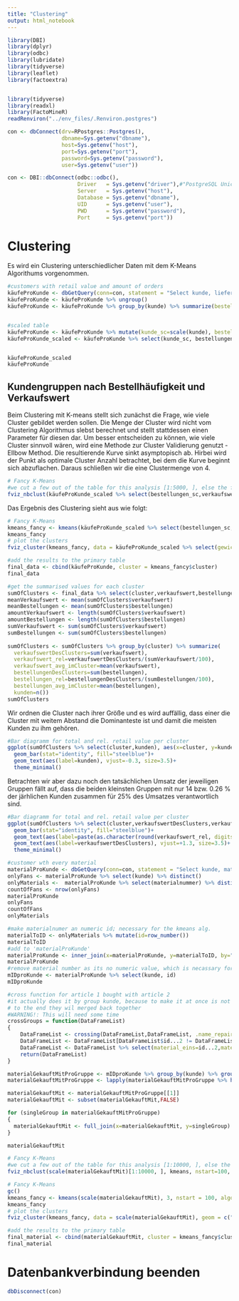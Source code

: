 ```yaml
---
title: "Clustering"
output: html_notebook
---
```


```r
library(DBI)
library(dplyr)
library(odbc)
library(lubridate)
library(tidyverse)
library(leaflet)
library(factoextra)


library(tidyverse)
library(readxl)
library(FactoMineR)
readRenviron("../env_files/.Renviron.postgres")
```

```r
con <- dbConnect(drv=RPostgres::Postgres(),
                 dbname=Sys.getenv("dbname"),
                 host=Sys.getenv("host"),
                 port=Sys.getenv("port"),
                 password=Sys.getenv("password"),
                 user=Sys.getenv("user"))
```

```r
con <- DBI::dbConnect(odbc::odbc(),
                      Driver   = Sys.getenv("driver"),#"PostgreSQL Unicode",
                      Server   = Sys.getenv("host"),
                      Database = Sys.getenv("dbname"),
                      UID      = Sys.getenv("user"),
                      PWD      = Sys.getenv("password"),
                      Port     = Sys.getenv("port"))
```

# Clustering
Es wird ein Clustering unterschiedlicher Daten mit dem K-Means Algorithums vorgenommen.

```r
#customers with retail value and amount of orders
käufeProKunde <- dbGetQuery(conn=con, statement = "Select kunde, lieferschein, sum(vk_preis_num) as verkaufswert From verkaeufe Where DATE_PART('week',datum) !=1 OR DATE_PART('week',datum) !=53 Group By kunde,lieferschein")
käufeProKunde <- käufeProKunde %>% ungroup()
käufeProKunde <- käufeProKunde %>% group_by(kunde) %>% summarize(bestellungen=n(), verkaufswert=sum(verkaufswert)) %>% arrange(desc(verkaufswert))


#scaled table
käufeProKunde <- käufeProKunde %>% mutate(kunde_sc=scale(kunde), bestellungen_sc=scale(bestellungen), verkaufswert_sc=scale(verkaufswert))
käufeProKunde_scaled <- käufeProKunde %>% select(kunde_sc, bestellungen_sc, verkaufswert_sc)


käufeProKunde_scaled
käufeProKunde
```

## Kundengruppen nach Bestellhäufigkeit und Verkaufswert

Beim Clustering mit K-means stellt sich zunächst die Frage, wie viele Cluster gebildet werden sollen. Die Menge der Cluster wird nicht vom Clustering Algorithmus slebst berechnet und stellt stattdessen einen Parameter für diesen dar. Um besser entscheiden zu können, wie viele Cluster sinnvoll wären, wird eine Methode zur Cluster Validierung genutzt - Ellbow Method.
Die resultierende Kurve sinkt asymptopisch ab. Hirbei wird der Punkt als optimale Cluster Anzahl betrachtet, bei dem die Kurve beginnt sich abzuflachen.
Daraus schließen wir die eine Clustermenge von 4.

```r
# Fancy K-Means
#we cut a few out of the table for this analysis [1:5000, ], else the function wont operate cause to a to big memory usage
fviz_nbclust(käufeProKunde_scaled %>% select(bestellungen_sc,verkaufswert_sc), kmeans, nstart=100, method = "wss")
```

Das Ergebnis des Clustering sieht aus wie folgt:

```r
# Fancy K-Means
kmeans_fancy <- kmeans(käufeProKunde_scaled %>% select(bestellungen_sc,verkaufswert_sc), 4, nstart = 100)
kmeans_fancy
# plot the clusters
fviz_cluster(kmeans_fancy, data = käufeProKunde_scaled %>% select(gewichtung_bestellungen=bestellungen_sc,gewichtung_verkaufswert=verkaufswert_sc), geom = c("point"),ellipse.type = "convex")
```


```r
#add the results to the primary table
final_data <- cbind(käufeProKunde, cluster = kmeans_fancy$cluster)
final_data
```


```r
#get the summarised values for each cluster
sumOfClusters <- final_data %>% select(cluster,verkaufswert,bestellungen)
meanVerkaufswert <- mean(sumOfClusters$verkaufswert)
meanBestellungen <- mean(sumOfClusters$bestellungen)
amountVerkaufswert <- length(sumOfClusters$verkaufswert)
amountBestellungen <- length(sumOfClusters$bestellungen)
sumVerkaufswert <- sum(sumOfClusters$verkaufswert)
sumBestellungen <- sum(sumOfClusters$bestellungen)
  
sumOfClusters <- sumOfClusters %>% group_by(cluster) %>% summarize(
  verkaufswertDesClusters=sum(verkaufswert),
  verkaufswert_rel=verkaufswertDesClusters/(sumVerkaufswert/100),
  verkaufswert_avg_imCluster=mean(verkaufswert),
  bestellungenDesClusters=sum(bestellungen),
  bestellungen_rel=bestellungenDesClusters/(sumBestellungen/100),
  bestellungen_avg_imCluster=mean(bestellungen),
  kunden=n())
sumOfClusters
```

Wir ordnen die Cluster nach ihrer Größe und es wird auffällig, dass einer die Cluster mit weitem Abstand die Dominanteste ist und damit die meisten Kunden zu ihm gehören.

```r
#Bar diagramm for total and rel. retail value per cluster
ggplot(sumOfClusters %>% select(cluster,kunden), aes(x=cluster, y=kunden)) +
  geom_bar(stat="identity", fill="steelblue")+
  geom_text(aes(label=kunden), vjust=-0.3, size=3.5)+
  theme_minimal()
```

Betrachten wir aber dazu noch den tatsächlichen Umsatz der jeweiligen Gruppen fällt auf, dass die beiden kleinsten Gruppen mit nur 14 bzw. 0.26 % der järhlichen Kunden zusammen für 25% des Umsatzes verantwortlich sind.

```r
#Bar diagramm for total and rel. retail value per cluster
ggplot(sumOfClusters %>% select(cluster,verkaufswertDesClusters,verkaufswert_rel), aes(x=cluster, y=verkaufswertDesClusters)) +
  geom_bar(stat="identity", fill="steelblue")+
  geom_text(aes(label=paste(as.character(round(verkaufswert_rel, digits = 2)),"%")), vjust=+3, size=3.5)+
  geom_text(aes(label=verkaufswertDesClusters), vjust=+1.3, size=3.5)+
  theme_minimal()
```











```r
#customer wth every material
materialProKunde <- dbGetQuery(conn=con, statement = "Select kunde, materialnummer From verkaeufe Order By kunde")
onlyFans <- materialProKunde %>% select(kunde) %>% distinct()
onlyMaterials <-  materialProKunde %>% select(materialnummer) %>% distinct()
countOfFans <- nrow(onlyFans)
materialProKunde
onlyFans
countOfFans
onlyMaterials
```

```r
#make materialnumer an numeric id; necessary for the kmeans alg.
materialToID <- onlyMaterials %>% mutate(id=row_number())
materialToID
#add to 'materialProKunde'
materialProKunde <- inner_join(x=materialProKunde, y=materialToID, by="materialnummer")
materialProKunde
#remove material number as its no numeric value, which is necassary for kmeans
mIDproKunde <- materialProKunde %>% select(kunde, id)
mIDproKunde
```

```r
#cross function for article 1 bought with article 2
#it actually does it by group kunde, because to make it at once is not supported by the API, cause to the to high memory consumption
# to the end they wil merged back together
#WARNING!: This will need some time
crossGroups = function(DataFrameList)
{
    DataFrameList <- crossing(DataFrameList,DataFrameList, .name_repair = "unique")
    DataFrameList <- DataFrameList[DataFrameList$id...2 != DataFrameList$id...4, ] 
    DataFrameList <- DataFrameList %>% select(material_eins=id...2,material_zwei=id...4)
    return(DataFrameList)
}

materialGekauftMitProGruppe <- mIDproKunde %>% group_by(kunde) %>% group_split()
materialGekauftMitProGruppe <- lapply(materialGekauftMitProGruppe %>% head(), crossGroups)

materialGekauftMit <- materialGekauftMitProGruppe[[1]]
materialGekauftMit <- subset(materialGekauftMit,FALSE)

for (singleGroup in materialGekauftMitProGruppe)
{
  materialGekauftMit <- full_join(x=materialGekauftMit, y=singleGroup) %>% distinct()
}

materialGekauftMit
```


```r
# Fancy K-Means
#we cut a few out of the table for this analysis [1:10000, ], else the function wont operate cause to a to big memory usage
fviz_nbclust(scale(materialGekauftMit)[1:10000, ], kmeans, nstart=100, method = "wss")
```

```r
# Fancy K-Means
gc()
kmeans_fancy <- kmeans(scale(materialGekauftMit), 3, nstart = 100, algorithm="Lloyd")
kmeans_fancy
# plot the clusters
fviz_cluster(kmeans_fancy, data = scale(materialGekauftMit), geom = c("point"),ellipse.type = "convex")
```

```r
#add the results to the primary table
final_material <- cbind(materialGekauftMit, cluster = kmeans_fancy$cluster)
final_material
```




# Datenbankverbindung beenden
```r
dbDisconnect(con)
```